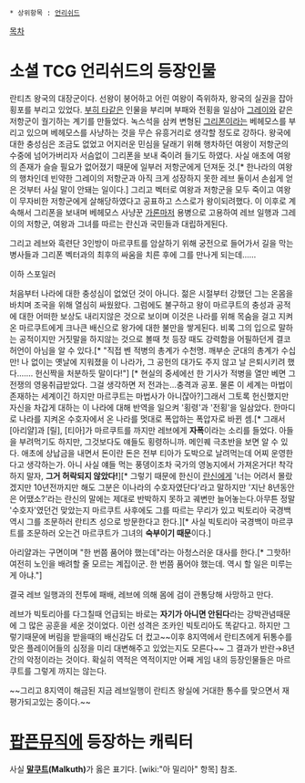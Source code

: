  * 상위항목 : [[언리쉬드]]

[[목차]]

= 소셜 TCG 언리쉬드의 등장인물 =

란티츠 왕국의 대장군이다. 선왕이 붕어하고 어린 여왕이 즉위하자, 왕국의 실권을 잡아 횡포를 부리고 있었다. [[부히 타]]같은 인물을 부리며 부패와 전횡을 일삼아 [[그레이]]와 같은 저항군이 궐기하는 계기를 만들었다. 녹스석을 삼켜 변형된 [[그리폰]]이라는 베헤모스를 부리고 있으며 베헤모스를 사냥하는 것을 무슨 유흥거리로 생각할 정도로 강하다.
왕국에 대한 충성심은 조금도 없었고 어지러운 민심을 달래기 위해 행차하던 여왕이 저항군의 수중에 넘어가버리자 서슴없이 그리폰을 보내 죽이려 들기도 하였다. 사실 애초에 여왕의 존재가 슬슬 필요가 없어졌기 때문에 일부러 저항군에게 던져둔 것.[* 한나라의 여왕의 행차인데 빈약한 그레이의 저항군과 아직 크게 성장하지 못한 레브 둘이서 손쉽게 얻은 것부터 사실 말이 안돼는 일이다.] 그리고 벡터로 여왕과 저항군을 모두 죽이고 여왕이 무자비한 저항군에게 살해당하였다고 공표하고 스스로가 왕이되려했다.
이 이후로 계속해서 그리폰을 보내며 베헤모스 사냥꾼 [[가론]]마저 용병으로 고용하여 레브 일행과 그레이의 저항군, 여왕과 그녀를 따르는 란신과 국민들과 대립하게된다.

그리고 레브와 흑련단 3인방이 마르쿠트를 암살하기 위해 궁전으로 들어가서 길을 막는 병사들과 그리폰 벡터과의 최후의 싸움을 치른 후에 그를 만나게 되는데......

이하 스포일러







처음부터 나라에 대한 충성심이 없었던 것이 아니다. 젊은 시절부터 강했던 그는 온몸을 바치며 조국을 위해 열심히 싸웠왔다. 그럼에도 불구하고 왕이 마르쿠트의 충성과 공적에 대한 어떠한 보상도 내리지않은 것으로 보이며 이것은 나라를 위해 목숨을 걸고 지켜온 마르쿠트에게 크나큰 배신으로 왕가에 대한 불만을 쌓게된다. 비록 그의 입으로 말하는 공적이지만 거짓말을 하지않는 것으로 볼때 첫 등장 때도 강력함을 어필하던게 결코 허언이 아님을 알 수 있다.[* "직접 벤 적병의 총계가 수천명. 깨부순 군대의 총계가 수십만! 나 없이는 옛날에 지워졌을 이 나라가, 그 공헌의 대가도 주지 않고 날 은퇴시키려 했다.…… 헌신짝을 처분하듯 말이다!"] [* 현실의 중세에선 한 기사가 적병을 열만 베면 그 전쟁의 영웅취급받았다. 그걸 생각하면 저 전과는...충격과 공포. 물론 이 세계는 마법이 존재하는 세계이긴 하지만 마르쿠트는 마법사가 아니잖아?]그래서 그토록 헌신했지만 자신을 차갑게 대하는 이 나라에 대해 반역을 일으켜 '횡령'과 '전횡'을 일삼았다. 한마디로 나라를 지켜온 수호자에서 온 나라를 멋대로 폭압하는 폭압자로 바뀐 셈.[* 그래서 [아리얄]과 [릴], [티아]가 마르쿠트를 까지만 레브에게 '''자폭'''이라는 소리를 들었다. 아들을 부려먹기도 하지만, 그것보다도 얘들도 횡령하니까. 메인퀘 극초반을 보면 알 수 있다. 애초에 상납금을 내면서 돈이란 돈은 전부 티아가 도박으로 날려먹는데 어찌 운영한다고 생각하는가. 아니 사실 얘들 먹는 풍뎅이조차 국가의 영농지에서 가져온거다! 착각하지 말자, '''그거 허락되지 않았다!'''][* 그렇기 때문에 한신이 [[란신]]에게 '너는 어려서 몰랐겠지만 10년전까지만 해도 그분은 이나라의 수호자였단다'라고 말하지만 '지난 8년동안은 어땠소?'라는 란신의 말에는 제대로 반박하지 못하고 궤변만 늘어놓는다.아무튼 정말 '수호자'였던건 맞았는지 마르쿠트 사후에도 그를 따르는 무리가 있고 빅토리아 국경백 역시 그를 조문하러 란티츠 성으로 방문한다고 한다.][* 사실 빅토리아 국경백이 마르쿠트를 조문하러 오는건 마르쿠트가 그녀의 '''숙부이기 때문'''이다.]


아리얄과는 구면이며 "한 번쯤 품어야 했는데"라는 아청스러운 대사를 한다.[* 그핫하! 여전히 노인을 배려할 줄 모르는 계집이군. 한 번쯤 품어야 했는데. 역시 할 일은 미루는 게 아냐."] 

결국 레브 일행과의 전투에 패배, 레브에 의해 몸에 검이 관통당해 사망하고 만다.

레브가 빅토리아를 다그칠때 언급되는 바로는 '''자기가 아니면 안된다'''라는 강박관념때문에 그 많은 공훈을 세운 것이었다. 이런 성격은 조카인 빅토리아도 똑같다고. 하지만 그렇기때문에 버림을 받을때의 배신감도 더 컸고~~이후 8지역에서 란티츠에게 뒤통수를 맞은 플레이어들의 심정을 미리 대변해주고 있었는지도 모른다~~ 그 결과가 반란→8년간의 악정이라는 것이다. 확실히 역적은 역적이지만 어째 게임 내의 등장인물들은 마르쿠트를 그렇게 까지는 않는다.


~~그리고 8지역이 해금된 지금 레브일행이 란티츠 왕실에 거대한 통수를 맞으면서 재평가되고있는 중이다.~~
= [[팝픈뮤직]]에 등장하는 캐릭터 =
사실 '''[[세피로트의 나무|말쿠트]](Malkuth)'''가 옳은 표기다.
[wiki:"아 밀리아" 항목] 참조.


